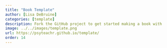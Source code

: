 ```yaml
---
title: "Book Template"
author: [Lisa DeBruine]
categories: [template]
description: Fork the GitHub project to get started making a book with the psyTeachR styles and conventions. This includes custom code to make the subheader menu accessible on mobile or smaller screens, and integrated support for webexercises. The template has a CC-BY-SA license, so feel free to make any modifications.
image: ../../images/template.png
url: https://psyteachr.github.io/template/
order: 14
---
```

